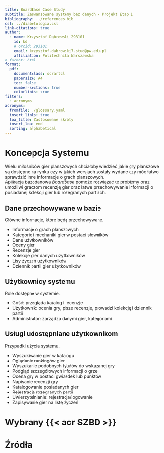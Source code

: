 ```yaml
---
title: BoardBase Case Study
subtitle: Zaawansowane systemy baz danych - Projekt Etap 1
bibliography: ../references.bib
csl: ../diabetologia.csl
link-citations: true
author:
  - name: Krzysztof Dąbrowski 293101
    id: kd
    # orcid: 293101
    email: krzysztof.dabrowski7.stud@pw.edu.pl
    affiliation: Politechnika Warszawska
# format: html
format:
  pdf:
    documentclass: scrartcl
    papersize: A4
    toc: false
    number-sections: true
    colorlinks: true
filters:
  - acronyms
acronyms:
  fromfile: ./glossary.yaml
  insert_links: true
  loa_title: Zastosowane skróty
  insert_loa: end
  sorting: alphabetical
---
```


# Koncepcja Systemu

Wielu miłośników gier planszowych chciałoby wiedzieć jakie gry planszowe są dostępne na rynku czy w jakich wersjach zostały wydane czy móc łatwo sprawdzić inne informacje o grach planszowych. \
Aplikacja bazodanowa _BoardBase_ pomoże rozwiązać te problemy oraz umożliwi graczom recenzję gier oraz łatwe przechowywanie informacji o posiadanej kolekcji gier lub rozegranych partiach.


## Dane przechowywane w bazie

Główne informacje, które będą przechowywane.

- Informacje o grach planszowych
- Kategorie i mechaniki gier w postaci słowników
- Dane użytkowników
- Oceny gier
- Recenzje gier
- Kolekcje gier danych użytkowników
- Lisy życzeń użytkowników
- Dziennik partii gier użytkowników


## Użytkownicy systemu

Role dostępne w systemie.

- Gość: przegląda katalog i recenzje
- Użytkownik: ocenia gry, pisze recenzje, prowadzi kolekcję i dziennik partii
- Administrator: zarządza danymi gier, kategoriami

## Usługi udostępniane użytkownikom

Przypadki użycia systemu.

- Wyszukiwanie gier w katalogu
- Oglądanie rankingów gier
- Wyszukanie podobnych tytułów do wskazanej gry
- Podgląd szczegółowych informacji o grze
- Ocena gry w postaci gwiazdek lub punktów
- Napisanie recenzji gry
- Katalogowanie posiadanych gier
- Rejestracja rozegranych partii
- Uwierzytelnianie: rejestracja/logowanie
- Zapisywanie gier na listę życzeń

# Wybrany {{< acr SZBD >}}


# Źródła

::: {#refs}
:::

